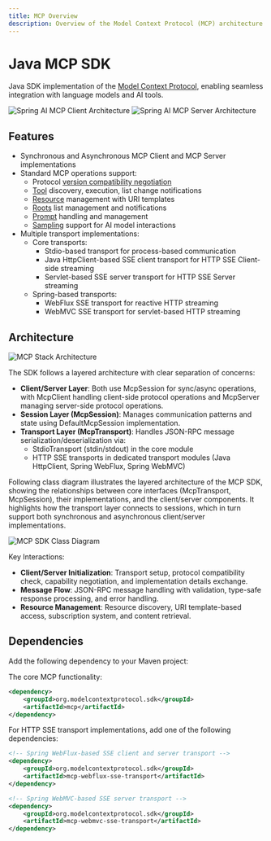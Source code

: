 ```yaml
---
title: MCP Overview
description: Overview of the Model Context Protocol (MCP) architecture and key concepts
---
```


# Java MCP SDK

Java SDK implementation of the [Model Context Protocol](https://modelcontextprotocol.io/introduction), enabling seamless integration with language models and AI tools.

![Spring AI MCP Client Architecture](/images/spring-ai-mcp-client-architecture.jpg)
![Spring AI MCP Server Architecture](/images/spring-ai-mcp-server-architecture.jpg)

## Features

- Synchronous and Asynchronous MCP Client and MCP Server implementations
- Standard MCP operations support:
  - Protocol [version compatibility negotiation](https://spec.modelcontextprotocol.io/specification/2024-11-05/basic/lifecycle/#initialization)
  - [Tool](https://spec.modelcontextprotocol.io/specification/2024-11-05/server/tools/) discovery, execution, list change notifications
  - [Resource](https://spec.modelcontextprotocol.io/specification/2024-11-05/server/resources/) management with URI templates
  - [Roots](https://spec.modelcontextprotocol.io/specification/2024-11-05/client/roots/) list management and notifications
  - [Prompt](https://spec.modelcontextprotocol.io/specification/2024-11-05/server/prompts/) handling and management
  - [Sampling](https://spec.modelcontextprotocol.io/specification/2024-11-05/client/sampling/) support for AI model interactions
- Multiple transport implementations:
  - Core transports:
    - Stdio-based transport for process-based communication
    - Java HttpClient-based SSE client transport for HTTP SSE Client-side streaming
    - Servlet-based SSE server transport for HTTP SSE Server streaming
  - Spring-based transports:
    - WebFlux SSE transport for reactive HTTP streaming
    - WebMVC SSE transport for servlet-based HTTP streaming

## Architecture

![MCP Stack Architecture](/images/mcp-stack.svg)

The SDK follows a layered architecture with clear separation of concerns:

- **Client/Server Layer**: Both use McpSession for sync/async operations, with McpClient handling client-side protocol operations and McpServer managing server-side protocol operations.
- **Session Layer (McpSession)**: Manages communication patterns and state using DefaultMcpSession implementation.
- **Transport Layer (McpTransport)**: Handles JSON-RPC message serialization/deserialization via:
  - StdioTransport (stdin/stdout) in the core module
  - HTTP SSE transports in dedicated transport modules (Java HttpClient, Spring WebFlux, Spring WebMVC)

Following class diagram illustrates the layered architecture of the MCP SDK, showing the relationships between core interfaces (McpTransport, McpSession), their implementations, and the client/server components. It highlights how the transport layer connects to sessions, which in turn support both synchronous and asynchronous client/server implementations.

![MCP SDK Class Diagram](/images/spring-ai-mcp-uml-classdiagram.svg)

Key Interactions:

- **Client/Server Initialization**: Transport setup, protocol compatibility check, capability negotiation, and implementation details exchange.
- **Message Flow**: JSON-RPC message handling with validation, type-safe response processing, and error handling.
- **Resource Management**: Resource discovery, URI template-based access, subscription system, and content retrieval.

## Dependencies

Add the following dependency to your Maven project:

<Tabs>
  <Tab title="Maven">
The core MCP functionality:

```xml
<dependency>
    <groupId>org.modelcontextprotocol.sdk</groupId>
    <artifactId>mcp</artifactId>
</dependency>
```

For HTTP SSE transport implementations, add one of the following dependencies:

```xml
<!-- Spring WebFlux-based SSE client and server transport -->
<dependency>
    <groupId>org.modelcontextprotocol.sdk</groupId>
    <artifactId>mcp-webflux-sse-transport</artifactId>
</dependency>

<!-- Spring WebMVC-based SSE server transport -->
<dependency>
    <groupId>org.modelcontextprotocol.sdk</groupId>
    <artifactId>mcp-webmvc-sse-transport</artifactId>
</dependency>
```
  </Tab>
</Tabs>
